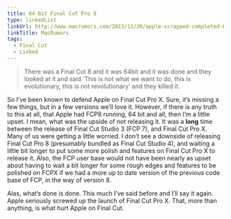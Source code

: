 ```yaml
---
title: 64 Bit Final Cut Pro 8
type: linkedList
linkUrl: http://www.macrumors.com/2011/11/30/apple-scrapped-completed-64-bit-final-cut-pro-8-to-build-final-cut-pro-x/
linkTitle: MacRumors
tags:
  - Final Cut
  - Linked
---
```


> There was a Final Cut 8 and it was 64bit and it was done and they looked at it and said ‘This is not what we want to do, this is evolutionary, this is not revolutionary’ and they killed it.

So I’ve been known to defend Apple on Final Cut Pro X. Sure, it’s missing a few things, but in a few versions we’ll love it. However, if there is any truth to this at all, that Apple had FCP8 running, 64 bit and all, then I’m a little upset. I mean, what was the upside of not releasing it. It was a **long** time between the release of Final Cut Studio 3 (FCP 7), and Final Cut Pro X. Many of us were getting a little worried. I don’t see a downside of releasing Final Cut Pro 8 (presumably bundled as Final Cut Studio 4), and waiting a little bit longer to put some more polish and features on Final Cut Pro X to release it. Also, the FCP user base would not have been nearly as upset about having to wait a bit longer for some rough edges and features to be polished on FCPX if we had a more up to date version of the previous code base of FCP, in the way of version 8.

Alas, what’s done is done. This much I’ve said before and I’ll say it again. Apple seriously screwed up the launch of Final Cut Pro X. That, more than anything, is what hurt Apple on Final Cut.
